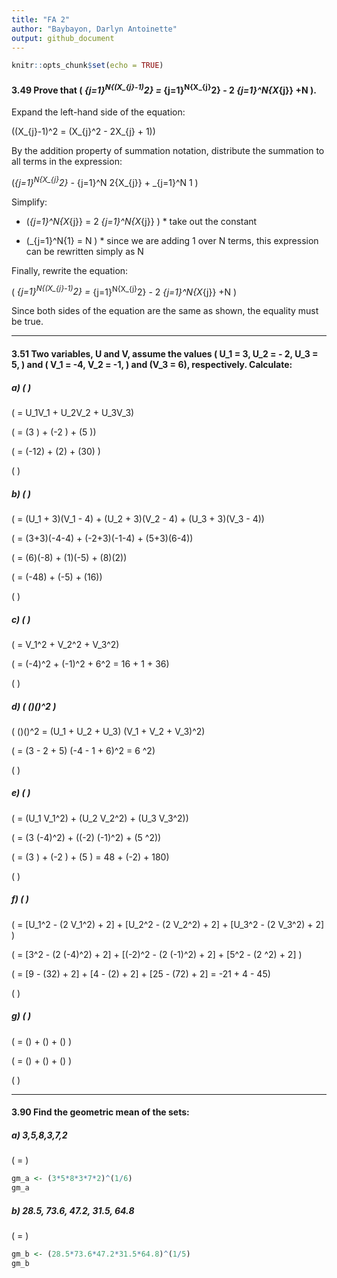---
title: "FA 2"
author: "Baybayon, Darlyn Antoinette"
output: github_document
---

```{r setup, include=FALSE}
knitr::opts_chunk$set(echo = TRUE)
```

#### 3.49 Prove that \( \sum_{j=1}^N{(X_{j}-1)^2} = \sum_{j=1}^N{X_{j}^2} - 2 \sum_{j=1}^N{X_{j}} +N  \).

Expand the left-hand side of the equation:

\((X_{j}-1)^2 = (X_{j}^2 - 2X_{j} + 1)\)

By the addition property of summation notation, distribute the summation to all terms in the expression:

\(\sum_{j=1}^N{X_{j}^2} - \sum_{j=1}^N 2{X_{j}} + \sum_{j=1}^N 1  \)

Simplify:


- \(\sum_{j=1}^N{X_{j}} = 2 \sum_{j=1}^N{X_{j}} \) * take out the constant

- \(\sum_{j=1}^N{1} = N \) * since we are adding 1 over N terms, this expression can be rewritten simply as N

Finally, rewrite the equation:

\( \sum_{j=1}^N{(X_{j}-1)^2} = \sum_{j=1}^N{X_{j}^2} - 2 \sum_{j=1}^N{X_{j}} +N  \)

Since both sides of the equation are the same as shown, the equality must be true.

---

#### 3.51 Two variables, U and V, assume the values \( U_1 = 3, U_2 = - 2, U_3 = 5, \) and \( V_1 = -4, V_2 = -1, \) and \(V_3 = 6\), respectively. Calculate:

##### a) \( \sum{UV} \)

\( \sum{UV} = U_1V_1 + U_2V_2 + U_3V_3\)

\( = (3 \cdot -4) + (-2 \cdot -1) + (5 \cdot 6)\)

\( = (-12) + (2) + (30) \)

\( \boxed{\sum{UV} = 20 } \) 



##### b) \( \sum{(U+3)(V-4)} \)

\( \sum{(U+3)(V-4)} = (U_1 + 3)(V_1 - 4) + (U_2 + 3)(V_2 - 4) + (U_3 + 3)(V_3 - 4)\)

\( = (3+3)(-4-4) + (-2+3)(-1-4) + (5+3)(6-4)\)

\( = (6)(-8) + (1)(-5) + (8)(2)\)

\( = (-48) + (-5) + (16)\)

\( \boxed{\sum{(U+3)(V-4)} = -37 } \)


##### c) \( \sum{V^2} \)

\( \sum{V^2} = V_1^2 + V_2^2 + V_3^2\)

\( = (-4)^2 + (-1)^2 + 6^2 = 16 + 1 + 36\) 

\( \boxed{\sum{V^2} = 53 }\) 

##### d) \( (\sum{U})(\sum{V})^2 \)

\( (\sum{U})(\sum{V})^2 = (U_1 + U_2 + U_3) \cdot (V_1 + V_2 + V_3)^2\)

\( = (3 - 2 + 5) \cdot (-4 - 1 + 6)^2 = 6 \cdot 1^2\)

\( \boxed{(\sum{U})(\sum{V})^2 = 6 } \)

##### e) \( \sum{UV^2} \)

\( \sum{UV^2} = (U_1 \cdot V_1^2) + (U_2 \cdot V_2^2) + (U_3 \cdot V_3^2)\)

\(  = (3 \cdot (-4)^2) + ((-2) \cdot (-1)^2) + (5 \cdot 6^2)\)

\( = (3 \cdot 16) + (-2  \cdot 1) + (5  \cdot 36) = 48 + (-2) + 180\)

\( \boxed{\sum{UV^2} = 226 }\)

##### f) \( \sum{U^2 -2V^2 + 2} \)

\( \sum{U^2 -2V^2 + 2} = [U_1^2 - (2 \cdot V_1^2) + 2] + [U_2^2 - (2 \cdot V_2^2) + 2] + [U_3^2 - (2 \cdot V_3^2) + 2] \)

\( = [3^2 - (2 \cdot (-4)^2) + 2] + [(-2)^2 - (2 \cdot (-1)^2) + 2] + [5^2 - (2 \cdot 6^2) + 2] \)

\( = [9 - (32) + 2] + [4 - (2) + 2] + [25 - (72) + 2] = -21 +  4 - 45\)

\( \boxed{\sum{U^2 -2V^2 + 2} = -62 }\)


##### g) \( \sum{U/V} \)

\( \sum{U/V} = (\frac{U_1}{V_1}) + (\frac{U_2}{V_2}) + (\frac{U_3}{V_3}) \)

\( = (\frac{3}{-4}) + (\frac{-2}{-1}) + (\frac{5}{6}) \)

\( \boxed{\sum{U/V} = 2.08 }\)

---

#### 3.90 Find the geometric mean of the sets:
##### a) 3,5,8,3,7,2

\(\text{GM} = \sqrt[6]{3 \cdot 5 \cdot 8 \cdot 3 \cdot 7 \cdot 2}\)
```{r}
gm_a <- (3*5*8*3*7*2)^(1/6)
gm_a

```

##### b) 28.5, 73.6, 47.2, 31.5, 64.8

\(\text{GM} = \sqrt[5]{28.5 \cdot 73.6 \cdot 47.2 \cdot 31.5 \cdot 64.8}\)

```{r}
gm_b <- (28.5*73.6*47.2*31.5*64.8)^(1/5)
gm_b

```
